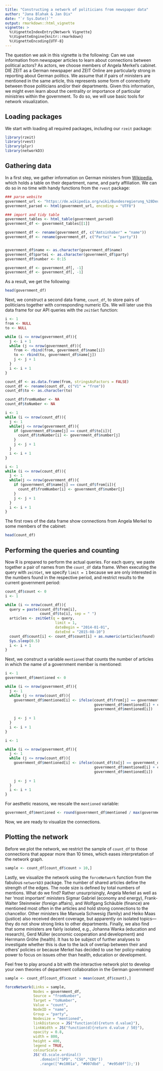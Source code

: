 ```yaml
---
title: "Constructing a network of politicians from newspaper data"
author: "Jana Blahak & Jan Dix"
date: "`r Sys.Date()`"
output: rmarkdown::html_vignette
vignette: >
  %\VignetteIndexEntry{Network Vignette}
  %\VignetteEngine{knitr::rmarkdown}
  %\VignetteEncoding{UTF-8}
---
```


The question we ask in this vignette is the following: Can we use information from newspaper articles to learn about connections between political actors? As actors, we choose members of Angela Merkel's cabinet. DIE ZEIT as a German newspaper and ZEIT Online are particularly strong in reporting about German politics. We assume that if pairs of ministers are mentioned in the same article, this represents some form of connectivity between those politicians and/or their departments. Given this information, we might even learn about the centrality or importance of particular ministries within the government. To do so, we will use basic tools for network visualization.


## Loading packages

We start with loading all required packages, including our `rzeit` package:

```r
library(rzeit)
library(rvest)
library(plyr)
library(networkD3)
```


## Gathering data

In a first step, we gather information on German ministers from [Wikipedia](https://de.wikipedia.org/wiki/Bundesregierung_%28Deutschland%29), which holds a table on their department, name, and party affiliation. We can do so in no time with handy functions from the `rvest` package:


```r
### parse website
government_url <- "https://de.wikipedia.org/wiki/Bundesregierung_%28Deutschland%29"
government_parsed <- html(government_url, encoding = "UTF8")

### import and tidy table
government_tables <- html_table(government_parsed)
government_df <- government_tables[[1]]

government_df <- rename(government_df, c("Amtsinhaber" = "name"))
government_df <- rename(government_df, c("Partei" = "party"))


government_df$name <- as.character(government_df$name)
government_df$partei <- as.character(government_df$party)
government_df$number <- 0:15

government_df <- government_df[, -1]
government_df <- government_df[, -1]
```

As a result, we get the following:

```r
head(government_df)
```

Next, we construct a second data frame, `count_df`, to store pairs of politicians together with corresponding numeric IDs. We will later use this data frame for our API queries with the `zeitGet` function: 

```r
i <- 1
from <- NULL
to <- NULL

while (i <= nrow(government_df)){
  j <- i + 1
  while (j <= nrow(government_df)){
    from <- rbind(from, government_df$name[i])
    to <- rbind(to, government_df$name[j])
    j <- j + 1
  }
  i <- i + 1
}

count_df <- as.data.frame(from, stringsAsFactors = FALSE)
count_df <- rename(count_df, c("V1" = "from"))
count_df$to <- as.character(to)

count_df$fromNumber <- NA
count_df$toNumber <- NA

i <- 1
while (i <= nrow(count_df)){
  j <- 1
  while(j <= nrow(government_df)){  
    if (government_df$name[j] == count_df$to[i]){
      count_df$toNumber[i] <- government_df$number[j]
    }
    j <- j + 1
  }
  i <- i + 1
}

i <- 1
while (i <= nrow(count_df)){
  j <- 1
  while(j <= nrow(government_df)){  
    if (government_df$name[j] == count_df$from[i]){
      count_df$fromNumber[i] <- government_df$number[j]
    }
    j <- j + 1
  }
  i <- i + 1
}
```

The first rows of the data frame show connections from Angela Merkel to some members of the cabinet:

```r
head(count_df)
```


## Performing the queries and counting

Now R is prepared to perform the actual queries. For each query, we paste together a pair of names from the `count_df` data frame. When executing the query with `zeitGet`, we specify `limit = 1` because we are only interested in the numbers found in the respective period, and restrict results to the current government period:

```r
count_df$count <- 0
i <- 1

while (i <= nrow(count_df)){
  query = paste(count_df$from[i], 
                count_df$to[i], sep = " ")
  articles <- zeitGet(q = query, 
                       limit = 1, 
                       dateBegin = "2014-01-01", 
                       dateEnd = "2015-08-10")
  count_df$count[i] <- count_df$count[i] + as.numeric(articles$found)
  Sys.sleep(0.5)
  i <- i + 1
}
```

Next, we construct a variable `mentioned` that counts the number of articles in which the name of a government member is mentioned:

```r
i <- 1
government_df$mentioned <- 0

while (i <= nrow(government_df)){
  j <- 1
  while (j <= nrow(count_df)){
    government_df$mentioned[i] <- ifelse(count_df$from[j] == government_df$name[i],
                                         government_df$mentioned[i] + count_df$count[j],
                                         government_df$mentioned[i]) 
    
    j <- j + 1
  }
  i <- i + 1
}

i <- 1

while (i <= nrow(government_df)){
  j <- 1
  while (j <= nrow(count_df)){
    government_df$mentioned[i] <- ifelse(count_df$to[j] == government_df$name[i],
                                         government_df$mentioned[i] + count_df$count[j],
                                         government_df$mentioned[i]) 
    
    j <- j + 1
  }
  i <- i + 1
}
```


For aesthetic reasons, we rescale the `mentioned` variable:

```r
government_df$mentioned <- round(government_df$mentioned / max(government_df$mentioned) * 500)
```

Now, we are ready to visualize the connections.


## Plotting the network

Before we plot the network, we restrict the sample of `count_df` to those connections that appear more than 10 times, which eases interpretation of the network graph.

```r
sample <- count_df[count_df$count > 10,]
```

Lastly, we visualize the network using the `forceNetwork` function from the fabulous `networkD3` package. The number of shared articles define the strength of the edges. The node size is defined by total numbers of mentions. What do we find? Rather unsurprisingly, Angela Merkel as well as her 'most important' ministers Sigmar Gabriel (economy and energy), Frank-Walter Steinmeier (foreign affairs), and Wolfgang Schäuble (finance) are mentioned most often in the articles and hold strong connections to the chancellor. Other ministers like Manuela Schwesig (family) and Heiko Maas (justice) also received decent coverage, but apparently on isolated topics---they do not show strong links to other departments. Finally, we also find that some ministers are fairly isolated, e.g., Johanna Wanka (education and research), Gerd Müller (economic cooperation and development) and Herrmann Gröhe (health). It has to be subject of further analyses to investigate whether this is due to the lack of overlap between their and others' policies or because Merkel has decided to use her policy-making power to focus on issues other than health, education or development. 

Feel free to play around a bit with the interactive network plot to develop your own theories of department collaboration in the German government!

```r
sample <- count_df[count_df$count > mean(count_df$count),]

forceNetwork(Links = sample,
             Nodes = government_df,
             Source = "fromNumber",
             Target = "toNumber",
             Value = "count",
             NodeID = "name",
             Group = "party",
             Nodesize = "mentioned",
             linkDistance = JS("function(d){return d.value}"),
             linkWidth = JS("function(d){return d.value / 50}"),
             opacity = 0.8,
             width = 800,
             height = 400,
             legend = TRUE,
             colourScale = 
             JS('d3.scale.ordinal()
                .domain(["SPD", "CSU","CDU"])
                .range(["#e1001a", "#007dbd" , "#e95d0f"]);'))

```
